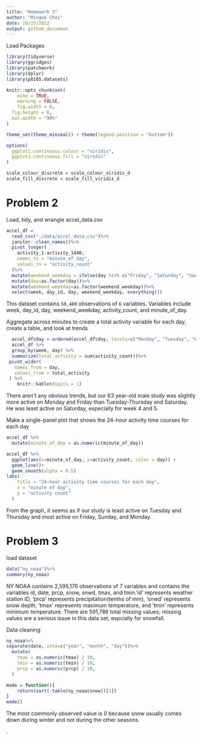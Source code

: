 ```yaml
---
title: "Homework 3"
author: "Mingee Choi"
date: 10/15/2022
output: github_document
---
```


Load Packages

```r
library(tidyverse)
library(ggridges)
library(patchwork)
library(dplyr)
library(p8105.datasets)

knitr::opts_chunk$set(
	echo = TRUE,
	warning = FALSE,
	fig.width = 8, 
  fig.height = 6,
  out.width = "90%"
)

theme_set(theme_minimal() + theme(legend.position = "bottom"))

options(
  ggplot2.continuous.colour = "viridis",
  ggplot2.continuous.fill = "viridis"
)

scale_colour_discrete = scale_colour_viridis_d
scale_fill_discrete = scale_fill_viridis_d
```

# Problem 2

Load, tidy, and wrangle accel_data.csv
```r
accel_df =
  read_csv("./data/accel_data.csv")%>%
  janitor::clean_names()%>%
  pivot_longer(
    activity_1:activity_1440,
    names_to = "minute_of_day",
    values_to = "activity_count"
  )%>%
  mutate(weekend_weekday = ifelse(day %in% c("Friday", "Saturday", "Sunday"), "weekend", "weekday"))%>%
  mutate(day=as.factor(day))%>%
  mutate(weekend_weekday=as.factor(weekend_weekday))%>%
  select(week, day_id, day, weekend_weekday, everything())
```

This dataset contains `50,400` observations of `6` variables. Variables include week, day_id, day, weekend_weekday, activity_count, and  minute_of_day.

Aggregate across minutes to create a total activity variable for each day, create a table, and look at trends
```r
  accel_df$day = ordered(accel_df$day, levels=c("Monday", "Tuesday", "Wednesday", "Thursday", "Friday", "Saturday", "Sunday"))
  accel_df %>%
  group_by(week, day) %>%
  summarize(total_activity = sum(activity_count))%>%
 pivot_wider(
   names_from = day,
   values_from = total_activity
 ) %>%
    knitr::kable(digits = 1)
```
There aren't any obvious trends, but our 63 year-old male study was slightly more active on Monday and Friday than Tuesday-Thursday and Saturday. He was least active on Saturday, especially for week 4 and 5.

Make a single-panel plot that shows the 24-hour activity time courses for each day
```r
accel_df %>%
  mutate(minute_of_day = as.numeric(minute_of_day))

accel_df %>%
  ggplot(aes(x=minute_of_day, y=activity_count, color = day)) + 
  geom_line()+
  geom_smooth(alpha = 0.5)
labs(
    title = "24-hour activity time courses for each day",
    x = "minute of day",
    y = "activity count"
  ) 
```
From the graph, it seems as if our study is least active on Tuesday and Thursday and most active on Friday, Sunday, and Monday.


# Problem 3

load dataset
```r
data("ny_noaa")%>%
summary(ny_noaa)
```

NY NOAA contains 2,595,176 observations of 7 variables and contains the variables id, date, prcp, snow, snwd, tmax, and tmin.'id' represents weather station ID, 'prcp' represents precipitation(tenths of mm), 'snwd' represents snow depth, 'tmax' represents maximum temperature, and 'tmin' represents minimum temperature. There are 591,786 total missing values; missing values are a serious issue in this data set, espcially for snowfall.

Data cleaning
```r
ny_noaa%>%
separate(date, into=c("year", "month", "day"))%>%
  mutate(
    tmax = as.numeric(tmax) / 10,
    tmin = as.numeric(tmin) / 10,
    prcp = as.numeric(prcp) / 10,
  )

mode = function(){
    return(sort(-table(ny_noaa$snow))[1])
}
mode()
```

The most commonly observed value is 0 because snow usually comes down during winter and not during the other seasons.



. 







